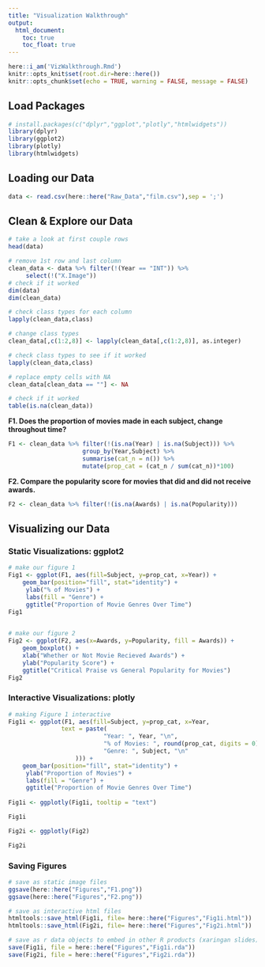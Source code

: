 ---
title: "Visualization Walkthrough"
output:
  html_document:
    toc: true
    toc_float: true
---

```{r setup, include = FALSE}
here::i_am('VizWalkthrough.Rmd')
knitr::opts_knit$set(root.dir=here::here())
knitr::opts_chunk$set(echo = TRUE, warning = FALSE, message = FALSE)
```

## Load Packages
```{r}
# install.packages(c("dplyr","ggplot","plotly","htmlwidgets"))
library(dplyr)
library(ggplot2)
library(plotly)
library(htmlwidgets)
```

## Loading our Data
```{r}
data <- read.csv(here::here("Raw_Data","film.csv"),sep = ';')
```

## Clean & Explore our Data
```{r}
# take a look at first couple rows
head(data)
```

```{r}
# remove 1st row and last column
clean_data <- data %>% filter(!(Year == "INT")) %>%
     select(!("X.Image"))
# check if it worked
dim(data)
dim(clean_data)
```

```{r}
# check class types for each column
lapply(clean_data,class)

# change class types
clean_data[,c(1:2,8)] <- lapply(clean_data[,c(1:2,8)], as.integer)

# check class types to see if it worked
lapply(clean_data,class)
```

```{r}
# replace empty cells with NA
clean_data[clean_data == ""] <- NA

# check if it worked
table(is.na(clean_data))
```

**F1. Does the proportion of movies made in each subject, change throughout time?**
```{r}
F1 <- clean_data %>% filter(!(is.na(Year) | is.na(Subject))) %>%
                     group_by(Year,Subject) %>%
                     summarise(cat_n = n()) %>%
                     mutate(prop_cat = (cat_n / sum(cat_n))*100)
```

**F2. Compare the popularity score for movies that did and did not receive awards.**
```{r}
F2 <- clean_data %>% filter(!(is.na(Awards) | is.na(Popularity)))
```


## Visualizing our Data
### Static Visualizations: ggplot2
```{r}
# make our figure 1
Fig1 <- ggplot(F1, aes(fill=Subject, y=prop_cat, x=Year)) + 
    geom_bar(position="fill", stat="identity") + 
     ylab("% of Movies") + 
     labs(fill = "Genre") +
     ggtitle("Proportion of Movie Genres Over Time")
Fig1
     
```

```{r}
# make our figure 2
Fig2 <- ggplot(F2, aes(x=Awards, y=Popularity, fill = Awards)) + 
    geom_boxplot() + 
    xlab("Whether or Not Movie Recieved Awards") + 
    ylab("Popularity Score") +
    ggtitle("Critical Praise vs General Popularity for Movies")
Fig2
```

### Interactive Visualizations: plotly
```{r}
# making Figure 1 interactive
Fig1i <- ggplot(F1, aes(fill=Subject, y=prop_cat, x=Year,
               text = paste(
                           "Year: ", Year, "\n",
                           "% of Movies: ", round(prop_cat, digits = 0), "\n",
                           "Genre: ", Subject, "\n"
                   ))) + 
    geom_bar(position="fill", stat="identity") + 
     ylab("Proportion of Movies") + 
     labs(fill = "Genre") +
     ggtitle("Proportion of Movie Genres Over Time")
    
Fig1i <- ggplotly(Fig1i, tooltip = "text")

Fig1i
```

```{r}
Fig2i <- ggplotly(Fig2)

Fig2i
```

### Saving Figures
```{r}
# save as static image files
ggsave(here::here("Figures","F1.png"))
ggsave(here::here("Figures","F2.png"))

# save as interactive html files
htmltools::save_html(Fig1i, file= here::here("Figures","Fig1i.html"))
htmltools::save_html(Fig2i, file= here::here("Figures","Fig2i.html"))

# save as r data objects to embed in other R products (xaringan slides)
save(Fig1i, file = here::here("Figures","Fig1i.rda"))
save(Fig2i, file = here::here("Figures","Fig2i.rda"))
```

